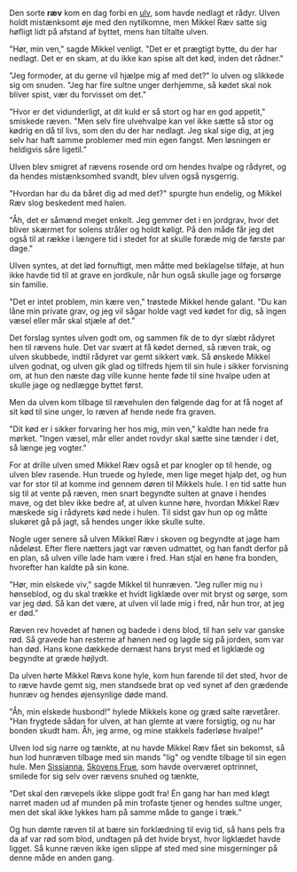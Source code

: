 {{title:Ræven og ulven}}
{{author:Laura Holmegaard}}
{{timestamp:2011-01-08T18:16:20Z}}
{{copyright:Ræven og ulven}}
Den sorte '''ræv''' kom en dag forbi en [[ulv]], som havde nedlagt et rådyr. Ulven holdt mistænksomt øje med den nytilkomne, men Mikkel Ræv satte sig høfligt lidt på afstand af byttet, mens han tiltalte ulven.

"Hør, min ven," sagde Mikkel venligt. "Det er et prægtigt bytte, du der har nedlagt. Det er en skam, at du ikke kan spise alt det kød, inden det rådner."

"Jeg formoder, at du gerne vil hjælpe mig af med det?" lo ulven og slikkede sig om snuden. "Jeg har fire sultne unger derhjemme, så kødet skal nok bliver spist, vær du forvisset om det."

"Hvor er det vidunderligt, at dit kuld er så stort og har en god appetit," smiskede ræven. "Men selv fire ulvehvalpe kan vel ikke sætte så stor og kødrig en då til livs, som den du der har nedlagt. Jeg skal sige dig, at jeg selv har haft samme problemer med min egen fangst. Men løsningen er heldigvis såre ligetil."

Ulven blev smigret af rævens rosende ord om hendes hvalpe og rådyret, og da hendes mistænksomhed svandt, blev ulven også nysgerrig.

"Hvordan har du da båret dig ad med det?" spurgte hun endelig, og Mikkel Ræv slog beskedent med halen.

"Åh, det er såmænd meget enkelt. Jeg gemmer det i en jordgrav, hvor det bliver skærmet for solens stråler og holdt køligt. På den måde får jeg det også til at række i længere tid i stedet for at skulle foræde mig de første par dage."

Ulven syntes, at det lød fornuftigt, men måtte med beklagelse tilføje, at hun ikke havde tid til at grave en jordkule, når hun også skulle jage og forsørge sin familie.

"Det er intet problem, min kære ven," trøstede Mikkel hende galant. "Du kan låne min private grav, og jeg vil sågar holde vagt ved kødet for dig, så ingen væsel eller mår skal stjæle af det."

Det forslag syntes ulven godt om, og sammen fik de to dyr slæbt rådyret hen til rævens hule. Det var svært at få kødet derned, så ræven trak, og ulven skubbede, indtil rådyret var gemt sikkert væk. Så ønskede Mikkel ulven godnat, og ulven gik glad og tilfreds hjem til sin hule i sikker forvisning om, at hun den næste dag ville kunne hente føde til sine hvalpe uden at skulle jage og nedlægge byttet først.

Men da ulven kom tilbage til rævehulen den følgende dag for at få noget af sit kød til sine unger, lo ræven af hende nede fra graven.

"Dit kød er i sikker forvaring her hos mig, min ven," kaldte han nede fra mørket. "Ingen væsel, mår eller andet rovdyr skal sætte sine tænder i det, så længe jeg vogter."

For at drille ulven smed Mikkel Ræv også et par knogler op til hende, og ulven blev rasende. Hun truede og hylede, men lige meget hjalp det, og hun var for stor til at komme ind gennem døren til Mikkels hule. I en tid satte hun sig til at vente på ræven, men snart begyndte sulten at gnave i hendes mave, og det blev ikke bedre af, at ulven kunne høre, hvordan Mikkel Ræv mæskede sig i rådyrets kød nede i hulen. Til sidst gav hun op og måtte slukøret gå på jagt, så hendes unger ikke skulle sulte.

Nogle uger senere så ulven Mikkel Ræv i skoven og begyndte at jage ham nådeløst. Efter flere nætters jagt var ræven udmattet, og han fandt derfor på en plan, så ulven ville lade ham være i fred. Han stjal en høne fra bonden, hvorefter han kaldte på sin kone.

"Hør, min elskede viv," sagde Mikkel til hunræven. "Jeg ruller mig nu i hønseblod, og du skal trække et hvidt ligklæde over mit bryst og sørge, som var jeg død. Så kan det være, at ulven vil lade mig i fred, når hun tror, at jeg er død."

Ræven rev hovedet af hønen og badede i dens blod, til han selv var ganske rød. Så gravede han resterne af hønen ned og lagde sig på jorden, som var han død. Hans kone dækkede dernæst hans bryst med et ligklæde og begyndte at græde højlydt.

Da ulven hørte Mikkel Rævs kone hyle, kom hun farende til det sted, hvor de to ræve havde gemt sig, men standsede brat op ved synet af den grædende hunræv og hendes øjensynlige døde mand.

"Åh, min elskede husbond!" hylede Mikkels kone og græd salte rævetårer. "Han frygtede sådan for ulven, at han glemte at være forsigtig, og nu har bonden skudt ham. Åh, jeg arme, og mine stakkels faderløse hvalpe!"

Ulven lod sig narre og tænkte, at nu havde Mikkel Ræv fået sin bekomst, så hun lod hunræven tilbage med sin mands "lig" og vendte tilbage til sin egen hule. Men [[Sissianna]], [[Skovens Frue]], som havde overværet optrinnet, smilede for sig selv over rævens snuhed og tænkte,

"Det skal den rævepels ikke slippe godt fra! Én gang har han med kløgt narret maden ud af munden på min trofaste tjener og hendes sultne unger, men det skal ikke lykkes ham på samme måde to gange i træk."

Og hun dømte ræven til at bære sin forklædning til evig tid, så hans pels fra da af var rød som blod, undtagen på det hvide bryst, hvor ligklædet havde ligget. Så kunne ræven ikke igen slippe af sted med sine misgerninger på denne måde en anden gang.